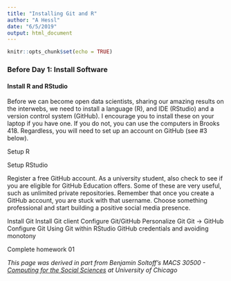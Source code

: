 ```yaml
---
title: "Installing Git and R"
author: "A Hessl"
date: "6/5/2019"
output: html_document
---
```


```r
knitr::opts_chunk$set(echo = TRUE)
```

### Before Day 1: Install Software

#### Install R and RStudio
Before we can become open data scientists, sharing our amazing results on the interwebs, we need to install a language (R), and IDE (RStudio) and a version control system (GitHub). I encourage you to install these on your laptop if you have one.  If you do not, you can use the computers in Brooks 418.  Regardless, you will need to set up an account on GitHub (see #3 below).

Setup R

Setup RStudio

Register a free GitHub account. As a university student, also check to see if you are eligible for GitHub Education offers. Some of these are very useful, such as unlimited private repositories. Remember that once you create a GitHub account, you are stuck with that username. Choose something professional and start building a positive social media presence.

Install Git
Install Git client
Configure Git/GitHub
Personalize Git
Git -> GitHub
Configure Git
Using Git within RStudio
GitHub credentials and avoiding monotony

Complete homework 01



_This page was derived in part from Benjamin Soltoff's MACS 30500 - [Computing for the Social Sciences](https://cfss.uchicago.edu/) at University of Chicago_
